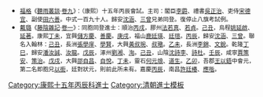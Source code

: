 {{Navbox
|name = 康熙十五年丙辰科殿試金榜
|title = 康熙十五年（[[1676年]]）丙辰科殿試金榜
|titlestyle = background-color:#FFD700;
|image =
|style = width:100%;text-align:center; 
|groupstyle = text-align:center; background-color:#FFD700;
|liststyle = text-align:center;
|state = {{{state<includeonly>|collapsed</includeonly>}}}
|group1 = 第一甲<br>賜進士及第<br>共3名
|list1 = '''[[彭定求]]''' - '''[[胡會恩]]''' - '''[[翁叔元]]'''

|group2 = 第二甲<br>賜進士出身<br>共50名
|list2 = [[魏希徵]] - [[沈三曾]] - [[沈涵 (康熙進士)|沈　涵]] - [[顧藻|顧　藻]] - [[彭會淇]] - [[熊賜瓚]] - [[纳兰性德|成　德]] - [[王頊齡]] - [[沈旭初]] - [[王吉武]]<br>[[李應廌]] - [[楊瑄|楊　瑄]] - [[汪霦|汪　霦]] - [[高聯|高　聯]] - [[李輔世]] - [[顧洪善]] - [[任弘嘉]] - [[張仕可]] - [[王雲鳳]] - [[高層雲 (康熙進士)|高層雲]]<br>[[高裔|高　裔]] - [[何矞雲]] - [[楊之奇]] - [[馮雲驌]] - [[劉初吉]] - [[唐子鏘]] - [[張集|張　集]] - [[李錦 (康熙進士)|李　錦]] - [[吳晟 (康熙進士)|吳　晟]] - [[劉凡|劉　凡]]<br>[[許承宣]] - [[王啓沃]] - [[潘沐|潘　沐]] - [[沈穀|沈　穀]] - [[朱雲 (康熙進士)|朱　雲]] - [[李濤 (康熙進士)|李　濤]] - [[張榕端]] - [[陳齊永]] - [[陳錫嘏]] - [[王化鶴]]<br>[[史珥 (康熙進士)|史　珥]] - [[孟纘祖]] - [[費之逵]] - [[顧曾頤]] - [[楊作楨]] - [[趙璁|趙　璁]] - [[董爾弘]] - [[李用楫]] - [[鍾璜|鍾　璜]] - [[葉舒崇]]

|group3 = 第三甲<br>賜同進士出身<br>共156名
|list3 = [[錢三錫]] - [[鄭亮 (康熙進士)|鄭　亮]] - [[高聯璧]] - [[劉嗣季]] - [[王瑞|王　瑞]] - [[鄭際泰]] - [[楊九有]] - [[范勰|范　勰]] - [[閻世繩]] - [[李開第]]<br>[[丘時成]] - [[陳堯典]] - [[蘇俊|蘇　俊]] - [[楊虞宮]] - [[彭開祜]] - [[石如璉]] - [[翁暠|翁　暠]] - [[王請軾]] - [[劉謙 (康熙進士)|劉　謙]] - [[楊襲䭲]]<br>[[陳勳|陳　勳]] - [[滑操德]] - [[魏勰|魏　勰]] - [[卞永寧]] - [[黃圖昌]] - [[景貞吉]] - [[張麟文]] - [[張元徵]] - [[徐必遴]] - [[童楷|童　楷]]<br>[[沈支炳|沈支柄]] - [[王含真]] - [[顧焯|顧　焯]] - [[程濬|程　濬]] - [[許克猷]] - [[趙昌齡]] - [[王緝植]] - [[劉體元]] - [[郭偉峨]] - [[侯玉輅]]<br>[[陸賓|陸　賓]] - [[馬鳴鑾]] - [[邢開雍]] - [[解九疇]] - [[張晸|張　晸]] - [[湯彭年]] - [[談九乾|談九-{乾}-]] - [[劉彥 (康熙進士)|劉　彥]] - [[季麒光|鄭麒光]] - [[張瑾 (康熙進士)|張　瑾]]<br>[[沈一揆]] - [[張嵩齡]] - [[史長昆]] - [[李肇豐]] - [[雷池昆]] - [[文超靈]] - [[劉介|劉　介]] - [[胡忠正]] - [[戴璠|戴　璠]] - [[劉應樞]]<br>[[牛美|牛　美]] - [[應大用]] - [[楊爾淑]] - [[朱袞 (康熙進士)|朱　衮]] - [[黃立|黃　立]] - [[楊任楓]] - [[郇瑜|郇　瑜]] - [[石祿|石　祿]] - [[徐士訥]] - [[黃蘭森]]<br>[[黃本訥]] -[[令狐永觀]]- [[陳啓貞]] - [[竇重光]] - [[胡世藻]] - [[石文桂]] - [[劉鑣|劉　鑣]] - [[張啓祚]] - [[牛以撰]] - [[臧大受]]<br>[[張璲|張　璲]] - [[劉芳世]] - [[胡詔虞]] - [[劉炯|劉　炯]] - [[于渶|于　渶]] - [[羅衍嗣]] - [[丁瑮|丁　瑮]] - [[刁克崇]] - [[張茂枝]] - [[張繼善]]<br>[[錢文玠]] - [[高琯|高　琯]] - [[陸德元]] - [[荆元實]] - [[黃升|黃　升]] - [[張嶐|張　嶐]] - [[索柱 (康熙丙辰進士)|索　柱]] - [[趙旭|趙　旭]] - [[郭文炳]] - [[孟鳴珂]]<br>[[曲震|曲　震]] - [[潘好讓]] - [[牛克長]] - [[貢琛|貢　琛]] - [[李雲龍 (康熙進士)|李雲龍]] - [[劉鼎|劉　鼎]] - [[陳時夏 (康熙十五年進士)|陳時夏]] - [[班達禮]] - [[孔興壇]] - [[謝公洪]]<br>[[姚克欽]] - [[李嘉猷]] - [[王可大]] - [[黃亮可]] - [[高明峻]] - [[方韓|方　韓]] - [[陶素耜|陶式玉]] - [[徐邁|徐　邁]] - [[王奐曾]] - [[彭崇洪]]<br>[[郭之祚]] - [[萬愫|萬　愫]] - [[楊念祖 (康熙進士)|楊念祖]] - [[裘充美]] - [[張洽 (康熙進士)|張　洽]] - [[司百職]] - [[党聲震]] - [[宋繹|宋　繹]] - [[楊瓊枝]] - [[沈永裕]]<br>[[王沔水]] - [[田肇埏]] - [[樊咸修]] - [[史秉直]] - [[王吉相]] - [[額滕|額　滕]] - [[吳升秀]] - [[馬振古]] - [[保民|保　民]] - [[趙之隨]]<br>[[舒瑜|舒　瑜]] - [[單燮|單　燮]] - [[高遐昌]] - [[李聘|李　聘]] - [[朱觀我]] - [[閻足興]] - [[李瑞徵]] - [[蕭鵬程]] - [[王斗機]] - [[荆王采]]<br>[[蕭雲起]] - [[齊體物]] - [[李華之]] - [[李文燦]] - [[李作哲]] - [[甄承嗣]]<span style="color: #FFFFFF;"> - －－－ - －－－ - －－－ - －－－</span>

|belowstyle = text-align: center; background-color:#FFD700;
|below='''前一科：[[Template:康熙十二年癸丑科殿試金榜|康熙十二年癸丑科]]　'''·'''　後一科：[[Template:康熙十八年己未科殿試金榜|康熙十八年己未科]]'''<br>'''同科進士：[[Template:康熙十五年丙辰科武殿試金榜|康熙十五年丙辰武科]]'''
}}
[[Category:康熙十五年丙辰科進士]]
<noinclude>
[[Category:康熙十五年丙辰科進士| ]]
[[Category:清朝進士模板]]
*<small>[[福格]]《[[聽雨叢談]]·[[s:聽雨叢談/卷09|卷九]]》：（康熙）十五年丙辰會試。主司：閣臣[[李霨]]、禮書[[吳正治]]、吏侍[[宋德宜]]、副使[[田六善]]。中式一百九十人。歸安[[沈涵 (康熙進士)|沈涵]]、[[沈三曾|三曾]]兄弟同登。復停止八旗考試例。</small>
*<small>[[戴璐]]《[[藤陰雜記]]·[[s:藤陰雜記/卷1|卷一]]》：同胞同登進士：順治[[Template:順治三年丙戌科殿試金榜|丙戌]]，膠州[[法若真]]、[[法若貞|若貞]]。[[Template:順治六年己丑科殿試金榜|己丑]]，烏程[[姚延啟]]、[[姚延著|延著]]。康熙[[Template:康熙六年丁未科殿試金榜|丁未]]，宜興[[儲方慶]]、[[儲善慶|善慶]]。[[Template:康熙九年庚戌科殿試金榜|庚戌]]，福山[[鹿廷瑛]]、[[鹿廷瑄|廷瑄]]。[[Template:康熙十五年丙辰科殿試金榜|丙辰]]，歸安[[沈涵 (康熙進士)|沈涵]]、[[沈三曾|三曾]]。聯名入翰林：[[Template:康熙四十八年己丑科殿試金榜|己丑]]，長洲[[張學庠]]、[[張學賢|學賢]]，大興[[黃叔琬]]、[[黃叔璥|叔璥]]。[[Template:康熙五十四年乙未科殿試金榜|乙未]]，長洲[[李錦]]、[[李文銳|文銳]]。乾隆[[Template:乾隆二年丁巳恩科殿試金榜|丁巳]]，歸安[[潘汝誠]]、[[潘汝龍|汝龍]]。[[Template:乾隆十三年戊辰科殿試金榜|戊辰]]，涿州[[劉湘]]、[[劉洵|洵]]。[[Template:乾隆三十四年己丑科殿試金榜|己丑]]，山陰[[沈詩李]]、[[沈詩杜|詩杜]]。[[Template:乾隆三十七年壬辰科殿試金榜|壬辰]]，咸寧[[賈策安]]、[[賈策治|策治]]。[[Template:乾隆四十三年戊戌科殿試金榜|戊戌]]，大興[[邵自昌]]、[[邵自悅|自悅]]。[[Template:乾隆五十二年丁未科殿試金榜|丁未]]，靈石[[何道沖|何元烺]]、[[何道生|道生]]。[[Template:乾隆六十年乙卯恩科殿試金榜|乙卯]]，吾郡[[王以鋙]]中會元，第二名即胞兄[[王以銜|以銜]]，廷對狀元，則前此所未有。嘉慶[[Template:嘉慶元年丙辰科殿試金榜|丙辰]]，南昌[[許廷椿]]、[[許應喈|應喈]]。</small></noinclude>